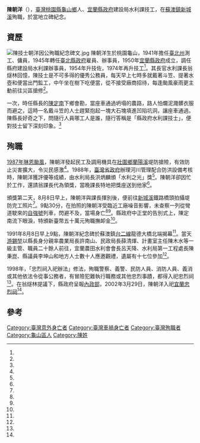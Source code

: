 {{Infobox Person
| name   =陳朝洋
| nickname=
| image     =陳技士朝洋因公殉職紀念碑.jpg
| image_size     =
| caption  =陳技士朝洋因公殉職紀念碑
| birth_date  ={{Birth date|1924|6|20}}
| birth_place ={{TWN-JPN}}[[新竹州|新竹州]][[桃園郡|桃園郡]][[龜山庄|龜山-{庄}-]]
| death_date  ={{death date and age|mf=yes|1988|8|8|1924|6|20}}
| death_place ={{ROC|臺灣省}}[[宜蘭縣|宜蘭縣]][[蘇澳鎮_(台灣)|蘇澳鎮]][[新城溪|新城溪]]鐵道橋
| nationality ={{JPN-EMP}}（1924年－1945年）<br>{{ROC}}（1945年－1988年）
| alma_mater =
| office =
| term_start =
| term_end =
|parents=
| spouse =
| children=
}}
'''陳朝洋'''（{{bd|1924年|6月20日|1988年|8月8日|}}），[[臺灣|臺灣]][[桃園市|桃園縣]][[龜山區|龜山鄉]]人、[[宜蘭縣政府|宜蘭縣政府]]建設局水利課技工，在[[蘇澳鎮_(台灣)|蘇澳鎮]][[新城溪|新城溪]]殉職，於當地立碑紀念。

==資歷==
[[File:陳技士朝洋因公殉職紀念碑文.jpg|thumb]]
陳朝洋生於桃園龜山，1941年擔任[[臺北州|臺北州]]測工、傭員，1945年轉任[[臺北縣政府|臺北縣政府]]雇員、辦事員，1950年[[宜蘭縣政府|宜蘭縣政府]]成立，調任縣府建設局水利課辦事員，1954年升技佐，1974年再升技工<ref name="1991-08-09"/>。其長官水利課長翁燧林回憶，陳技士是不可多得的優秀公務員，每天早上七時多就戴著斗笠、提著水壺和便當出門監工，中午坐在樹下吃便當，從不接受廠商招待，每逢颱風豪雨更主動前往災區搶修<ref name="戴永華"/>。

一次，時任縣長的[[陳定南|陳定南]]下鄉會勘，當座車通過坍塌的農路，路人怕爛泥濺髒衣服而避之，這時一名戴斗笠的人士趕緊抱起一塊大石塊填進凹陷坑洞，讓座車通過。陳縣長好奇之下，問隨行人員哪工人是誰，隨行答稱是「縣政府水利課技士」，便對技士留下深刻印象。<ref name="戴永華"/>

==殉職==
[[1987年太平洋颱風季|1987年琳恩颱風]]，陳朝洋發起民工及調用機具在[[壯圍鄉|壯圍鄉]][[蘭陽溪|蘭陽溪]]堤防搶險，有效防止災害擴大，令災民感激<ref name="戴永華"/>。1988年，[[臺灣省政府|臺灣省政府]]辦理河川管理配合防洪設備考核時，陳朝洋獲評優等成績，由水利局長洪炳麟頒「水利之光」獎<ref name="1991-08-09"/>。陳朝洋卻因忙於工作，還請翁課長代為領獎，當晚課長特地把獎座送到他家<ref name="戴永華"/>。

頒獎第二天，8月8日早上，陳朝洋與課長揮別後，便前往[[新城溪|新城溪]]鐵路橋頭拍攝堤防完工照片<ref name="戴永華"/>。9點30分，在拍照的陳朝洋受臨近工廠噪音影響，未查察一列從彎道駛來的[[自強號|自強號]]列車，閃避不及，當場身亡<ref name="1991-08-09"/><ref name="1991-08-04"/>。縣政府中正堂的告別式上，陳定南流下眼淚，特頒新臺幣五十萬元殉職撫卹金<ref name="戴永華"/>。

1991年8月8日早上9點，陳朝洋紀念碑於蘇澳鎮[[台二線|台二線]]龍德大橋北端揭幕<ref name="1991-08-04"/>。當天[[游錫堃|游錫堃]]以縣長身分親率農業局長許南山、民政局長薛清煇、計畫室主任陳木水等一級主管、職員二十餘人前往，宜蘭農田水利會會長呂天降、水利局第一工程處長陳秉崑、縣議員李坤山和地方人士數十人應邀觀禮，遺屬有十七位參加<ref name="1991-08-09"/>。

1998年，「忠烈祠入祀辦法」修法，殉職警察、義警、民防人員、消防人員、義消或其他依法令從事公務者，有冒險犯難執行職務或其他忠烈事蹟，都得入祀忠烈祠<ref name="吳淑君、廖雅欣"/>。在翁燧林提議下，縣政府呈報[[中華民國內政部|內政部]]，2002年3月29日，陳朝洋入祀[[宜蘭神社|宜蘭忠烈祠]]<ref name="戴永華"/>。

==參考==
{{portal box|人物|臺灣}}
{{Reflist|35em|refs =
<ref name="1991-08-04">{{Cite news|url=|title=陳朝洋紀念碑 八日揭幕|author=|language=zh-tw|newspaper=中國時報|date=1991-08-04|accessdate=}}</ref>

<ref name="1991-08-09">{{Cite news|url=|title=陳朝洋紀念碑落成 縣長揭幕 讚揚陳技士代表品質、效率、操守|author=|language=zh-tw|newspaper=中國時報|date=1991-08-09|accessdate=}}</ref>

<ref name="戴永華">{{Cite news|url=|title=十四年前因拍攝堤防工程照片 遭鐵路列車衝撞殉職 陳朝洋 破例入祀員山忠烈祠|author=戴永華|language=zh-tw|newspaper=聯合報|date=2002-03-29|accessdate=}}</ref>

<ref name="吳淑君、廖雅欣">{{Cite news|url=|title=忠烈祠、忠靈祠春季祭典 場面莊嚴肅穆 縣內第一位 殉職公務員 鄭力維 入祀忠烈祠|author=吳淑君、廖雅欣|language=zh-tw|newspaper=聯合報|date=2001-03-30|accessdate=}}</ref>

}}

[[Category:臺灣意外身亡者|Category:臺灣意外身亡者]]
[[Category:臺灣車禍身亡者|Category:臺灣車禍身亡者]]
[[Category:臺灣殉職者|Category:臺灣殉職者]] 
[[Category:龜山區人|Category:龜山區人]]
[[Category:陳姓|Category:陳姓]]